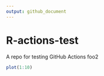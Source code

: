 ```yaml
---
output: github_document
---
```


# R-actions-test

A repo for testing GitHub Actions foo2

```r
plot(1:10)
```
